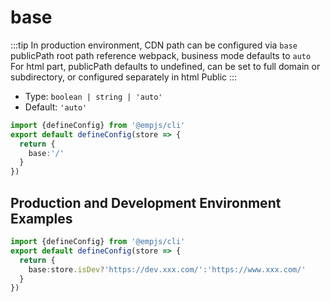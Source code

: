 # base
:::tip
In production environment, CDN path can be configured via `base`
publicPath root path reference webpack, business mode defaults to `auto`
For html part, publicPath defaults to undefined, can be set to full domain or subdirectory, or configured separately in html Public
:::

+ Type: `boolean | string | 'auto'`
+ Default: `'auto'`

```ts title="emp-config.js"
import {defineConfig} from '@empjs/cli'
export default defineConfig(store => {
  return {
    base:'/'
  }
})
```

## Production and Development Environment Examples
```ts title="emp-config.js"
import {defineConfig} from '@empjs/cli'
export default defineConfig(store => {
  return {
    base:store.isDev?'https://dev.xxx.com/':'https://www.xxx.com/'
  }
})
```